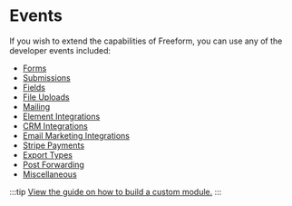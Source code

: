 # Events

If you wish to extend the capabilities of Freeform, you can use any of the developer events included:

- [Forms](./form.mdx)
- [Submissions](./submission/)
- [Fields](./field.mdx)
- [File Uploads](./file-upload/)
- [Mailing](./mailing/)
- [Element Integrations](./element-integration/)
- [CRM Integrations](./crm-integration/)
- [Email Marketing Integrations](./email-marketing-integration/)
- [Stripe Payments](./stripe-payments.mdx)
- [Export Types](./export-types/)
- [Post Forwarding](./post-forwarding/)
- [Miscellaneous](./misc/)

:::tip
[View the guide on how to build a custom module.](../../guides/developer/building-a-custom-module.mdx)
:::
